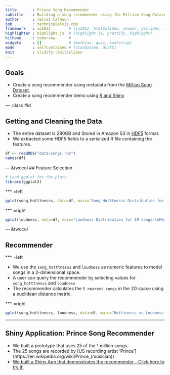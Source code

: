 ```yaml
---
title       : Prince Song Recommender
subtitle    : Building a song recommender using the Million Song Dataset
author      : Telvis Calhoun
job         : technicalelvis.com
framework   : io2012        # {io2012, html5slides, shower, dzslides, ...}
highlighter : highlight.js  # {highlight.js, prettify, highlight}
hitheme     : tomorrow      #
widgets     : []            # {mathjax, quiz, bootstrap}
mode        : selfcontained # {standalone, draft}
knit        : slidify::knit2slides
---
```


## Goals

- Create a song recommender using metadata from the [Million Song Dataset](http://labrosa.ee.columbia.edu/millionsong/).  
- Create a song recommender demo using [R and Shiny](http://shiny.rstudio.com/)

--- .class #id

## Getting and Cleaning the Data

- The entire dataset is 280GB and Stored in Amazon S3 in [HDF5](https://www.hdfgroup.org/HDF5/) format.
- We extracted some HDF5 fields to a serialized R file containing the features.

```r
df <- readRDS("data/songs.rds")
names(df)
```

--- &twocol
## Feature Selection

```r
# Load ggplot for the plots
library(ggplot2)
```

*** =left



```r
qplot(song_hotttnesss, data=df, main="Song Hotttnesss Distribution for 1M songs:\nMeasures the popularity of the song [0.0, 1.0].")
```

*** =right

```r
qplot(loudness, data=df, main="Loudness Distribution for 1M songs:\nMeasures the audio volume of the song. 0db is the loudest.")
```

--- &twocol

## Recommender

*** =left

- We use the `song_hotttnesss` and `loudness` as numeric features to model songs in a 2-dimensional space.
- A user can query the recommender by selecting values for `song_hotttnesss` and `loudness`
- The recommender calculates the `5 nearest songs` in the 2D space using a euclidean distance metric. 

*** =right
```r
qplot(song_hotttnesss, loudness, data=df, main="Hotttnesss vs Loudness for 1M songs")
```

---

## Shiny Application: Prince Song Recommender

- We built a prototype that uses 25 of the 1 million songs.
- The 25 songs are recorded by [US recording artist 'Prince'](https://en.wikipedia.org/wiki/Prince_(musician\))
- [We built a Shiny App that demonstrates the recommender - Click here to try it!](https://technicalelvis.shinyapps.io/prince_song_recommender/)
